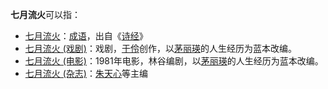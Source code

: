 '''七月流火'''可以指：

*[[七月流火|七月流火]]：[[成语|成语]]，出自《[[诗经|诗经]]》
*[[七月流火_(戏剧)|七月流火 (戏剧)]]：戏剧，[[于伶|于伶]]创作，以[[茅丽瑛|茅丽瑛]]的人生经历为蓝本改编。
*[[七月流火_(电影)|七月流火 (电影)]]：1981年电影，林谷编剧，以[[茅丽瑛|茅丽瑛]]的人生经历为蓝本改编。
*[[七月流火_(杂志)|七月流火 (杂志)]]：[[朱天心|朱天心]]等主编

{{disambig|Cat=四字作品消歧義}}